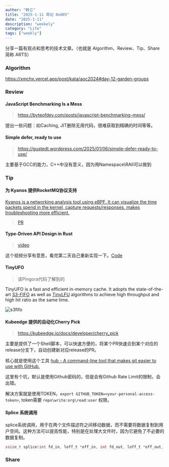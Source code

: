 ```yaml
---
author: "韩立"
title: "2025-1-11 周记 0x005"
date: "2025-1-11"
description: "weekely"
category: "Life"
tags: ["weekly"]
---
```


分享一篇有观点和思考的技术文章。（也就是 Algorithm、Review、Tip、Share 简称 ARTS）

### Algorithm

https://xmchx.vercel.app/post/kata/aoc2024#day-12-garden-groups

### Review

#### JavaScript Benchmarking Is a Mess

> https://byteofdev.com/posts/javascript-benchmarking-mess/

提出一些问题：如Caching, JIT删除无用代码，很难获取到精确的时间等等。

#### Simple defer, ready to use

> https://gustedt.wordpress.com/2025/01/06/simple-defer-ready-to-use/


主要基于GCC的能力，C++中没有意义，因为用Namespace\RAII可以做到

### Tip

#### 为 Kyanos 提供RocketMQ协议支持

[Kyanos is a networking analysis tool using eBPF. It can visualize the time packets spend in the kernel, capture requests/responses, makes troubleshooting more efficient.](https://github.com/hengyoush/kyanos)

> [PR](https://github.com/hengyoush/kyanos/pull/231)


#### Type-Driven API Design in Rust


> [video](https://www.youtube.com/watch?v=bnnacleqg6k)

这个视频分享有意思，看完第二天自己重新实现一下。[Code](https://github.com/Ysoding/tqdm-rs)

#### TinyUFO

> 读Pingora代码了解到的

TinyUFO is a fast and efficient in-memory cache. It adopts the state-of-the-art [S3-FIFO](https://s3fifo.com/) as well as [TinyLFU](https://arxiv.org/abs/1512.00727) algorithms to achieve high throughput and high hit ratio as the same time.

![s3fifo](https://s3fifo.com/assets/images/illustrations/s3fifo_diagram.gif)

#### Kubeedge 提供的自动化Cherry Pick 

> https://kubeedge.io/docs/developer/cherry_pick

主要是提供了一个Shell脚本，可以快速方便的，将某个PR快速合到某个对应的release分支下，自动创建新对应release的PR。

核心就是使用这个工具 [hub - A command-line tool that makes git easier to use with GitHub.](https://github.com/mislav/hub)

这里有个坑，默认是使用Github密码的，但是会有Github Rate Limit的限制，会出错。

解决方案就是使用TOKEN，`export GITHUB_TOKEN=<your-personal-access-token>`, token需要 `repo\write:org\read:user` 权限。


#### Splice 系统调用

splice系统调用，用于在两个文件描述符之间移动数据，而不需要将数据复制到用户空间。这种方法可以提高性能，特别是在处理大文件时，因为它避免了不必要的数据复制。

```c
ssize_t splice(int fd_in, loff_t *off_in, int fd_out, loff_t *off_out, size_t len, unsigned int flags);
```

### Share

